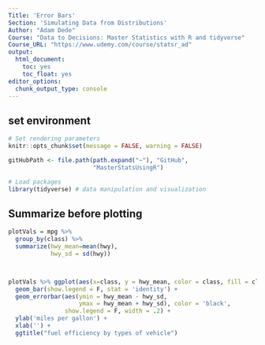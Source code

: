 ```yaml
---
Title: 'Error Bars'
Section: 'Simulating Data from Distributions'
Author: "Adam Dede"
Course: "Data to Decisions: Master Statistics with R and tidyverse"
Course_URL: "https://www.udemy.com/course/statsr_ad" 
output:
  html_document:
    toc: yes
    toc_float: yes
editor_options:
  chunk_output_type: console
---
```


## set environment

```r

# Set rendering parameters
knitr::opts_chunk$set(message = FALSE, warning = FALSE)

gitHubPath <- file.path(path.expand("~"), "GitHub", 
                        "MasterStatsUsingR")

# Load packages
library(tidyverse) # data manipulation and visualization
```

## Summarize before plotting 

```r

plotVals = mpg %>% 
  group_by(class) %>%  
  summarize(hwy_mean=mean(hwy), 
            hwy_sd = sd(hwy)) 



plotVals %>% ggplot(aes(x=class, y = hwy_mean, color = class, fill = class))+
  geom_bar(show.legend = F, stat = 'identity') +
  geom_errorbar(aes(ymin = hwy_mean - hwy_sd, 
                    ymax = hwy_mean + hwy_sd), color = 'black',
                show.legend = F, width = .2) + 
  ylab('miles per gallon') + 
  xlab('') +
  ggtitle("fuel efficiency by types of vehicle")

  

```  
  
